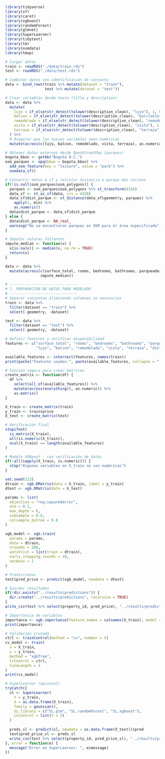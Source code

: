 
```r
library(tidyverse)
library(sf)
library(caret)
library(xgboost)
library(randomForest)
library(glmnet)
library(SuperLearner)
library(tidytext)
library(tm)
library(osmdata)
library(tmap)

# Cargar datos
train <- readRDS("./data/train.rds")
test <- readRDS("./data/test.rds")

# Combinar datos con identificación de conjunto
data <- bind_rows(train %>% mutate(dataset = "train"),
                  test %>% mutate(dataset = "test"))

# Crear variables desde texto (title y description)
data <- data %>% 
  mutate(
    lujo = if_else(str_detect(tolower(description_clean), "lujo"), 1, 0),
    balcon = if_else(str_detect(tolower(description_clean), "balc[oó]n"), 1, 0),
    remodelado = if_else(str_detect(tolower(description_clean), "remodelad[oa]"), 1, 0),
    vista = if_else(str_detect(tolower(description_clean), "vista"), 1, 0),
    terraza = if_else(str_detect(tolower(description_clean), "terraza"), 1, 0)
  ) %>%
  # Asegurar que las nuevas variables sean numéricas
  mutate(across(c(lujo, balcon, remodelado, vista, terraza), as.numeric))

# Obtener datos externos desde OpenStreetMap (parques)
bogota_bbox <- getbb("Bogotá D.C.")
osm_parques <- opq(bbox = bogota_bbox) %>%
  add_osm_feature(key = "leisure", value = "park") %>%
  osmdata_sf()

# Convertir datos a sf y calcular distancia a parque más cercano
if(!is.null(osm_parques$osm_polygons)) {
  parques <- osm_parques$osm_polygons %>% st_transform(4326)
  data_sf <- st_as_sf(data, crs = 4326)
  data_sf$dist_parque <- st_distance(data_sf$geometry, parques) %>% 
    apply(1, min) %>% 
    as.numeric()
  data$dist_parque <- data_sf$dist_parque
} else {
  data$dist_parque <- NA_real_
  warning("No se encontraron parques en OSM para el área especificada")
}

# Imputar valores faltantes
impute_median <- function(x) {
  x[is.na(x)] <- median(x, na.rm = TRUE)
  return(x)
}

data <- data %>%
  mutate(across(c(surface_total, rooms, bedrooms, bathrooms, parqueaderos, dist_parque),
                impute_median))
```


```r
# -------------------------------
# 7. PREPARACIÓN DE DATOS PARA MODELADO
# -------------------------------
# Separar conjuntos eliminando columnas no necesarias
train <- data %>% 
  filter(dataset == "train") %>% 
  select(-geometry, -dataset)

test <- data %>% 
  filter(dataset == "test") %>% 
  select(-geometry, -dataset)

# Definir features y verificar disponibilidad
features <- c("surface_total", "rooms", "bedrooms", "bathrooms", "parqueaderos", 
              "lujo", "balcon", "remodelado", "vista", "terraza", "dist_parque")

available_features <- intersect(features, names(train))
print(paste("Features usadas:", paste(available_features, collapse = ", ")))

# Función segura para crear matrices
create_matrix <- function(df) {
  df %>% 
    select(all_of(available_features)) %>%
    mutate(across(everything(), as.numeric)) %>%
    as.matrix()
}

X_train <- create_matrix(train)
y_train <- train$price
X_test <- create_matrix(test)

# Verificación final
stopifnot(
  is.matrix(X_train),
  all(is.numeric(X_train)),
  ncol(X_train) == length(available_features)
)
```


```r
# Modelo XGBoost - con verificación de datos
if(!all(sapply(X_train, is.numeric))) {
  stop("Algunas variables en X_train no son numéricas")
}

set.seed(123)
dtrain <- xgb.DMatrix(data = X_train, label = y_train)
dtest <- xgb.DMatrix(data = X_test)

params <- list(
  objective = "reg:squarederror",
  eta = 0.1,
  max_depth = 6,
  subsample = 0.8,
  colsample_bytree = 0.8
)

xgb_model <- xgb.train(
  params = params, 
  data = dtrain, 
  nrounds = 200, 
  watchlist = list(train = dtrain), 
  early_stopping_rounds = 10, 
  verbose = 1
)

# Predicciones
test$pred_price <- predict(xgb_model, newdata = dtest)

# Guardar resultados
if(!dir.exists("../results/predictions")) {
  dir.create("../results/predictions", recursive = TRUE)
}
write_csv(test %>% select(property_id, pred_price), "../results/predictions/xgb_pred.csv")

# Importancia de variables
importance <- xgb.importance(feature_names = colnames(X_train), model = xgb_model)
print(importance)

# Validación cruzada
ctrl <- trainControl(method = "cv", number = 5)
cv_model <- train(
  x = X_train, 
  y = y_train, 
  method = "xgbTree", 
  trControl = ctrl,
  tuneLength = 3
)
print(cv_model)

# SuperLearner (opcional)
tryCatch({
  sl <- SuperLearner(
    Y = y_train, 
    X = as.data.frame(X_train), 
    family = gaussian(),
    SL.library = c("SL.glm", "SL.randomForest", "SL.xgboost"),
    cvControl = list(V = 3)
  )
  
  preds_sl <- predict(sl, newdata = as.data.frame(X_test))$pred
  test$pred_price_sl <- preds_sl
  write_csv(test %>% select(property_id, pred_price_sl), "../results/predictions/superlearner_pred.csv")
}, error = function(e) {
  message("Error en SuperLearner: ", e$message)
})
```

